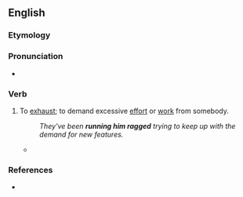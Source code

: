 ==English==

===Etymology===
{{rfe|en}}

===Pronunciation===
* {{audio|en|En-au-run someone ragged.ogg|Audio (AU)}}

===Verb===
{{head|en|verb|head=[[run]] someone [[ragged]]}}

# {{lb|en|idiomatic}} To [[exhaust]]; to demand excessive [[effort]] or [[work]] from somebody.
#: ''They've been '''running him ragged''' trying to keep up with the demand for new features.''
#* {{quote-journal
|en
|date=June 18, 2018
|author=Phil McNulty
|title=Tunisia 1 - 2 England
|work=BBC Sport
|url=https://www.bbc.com/sport/football/44434276
|page=
|passage=England '''ran Tunisia ragged''' in that spell but were punished for missing a host of chances when Ferjani Sassi equalised from the penalty spot against the run of play after Kyle Walker was penalised for an elbow on Fakhreddine Ben Youssef.}}

===References===
* {{R:Lexico}}